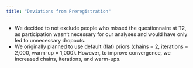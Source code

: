 ```yaml
---
title: "Deviations from Preregistration"
---
```


- We decided to not exclude people who missed the questionnaire at T2, as participation wasn’t necessary for our analyses and would have only led to unnecessary dropouts.
- We originally planned to use default (flat) priors (chains = 2, iterations = 2,000, warm-up = 1,000). However, to improve convergence, we increased chains, iterations, and warm-ups.
